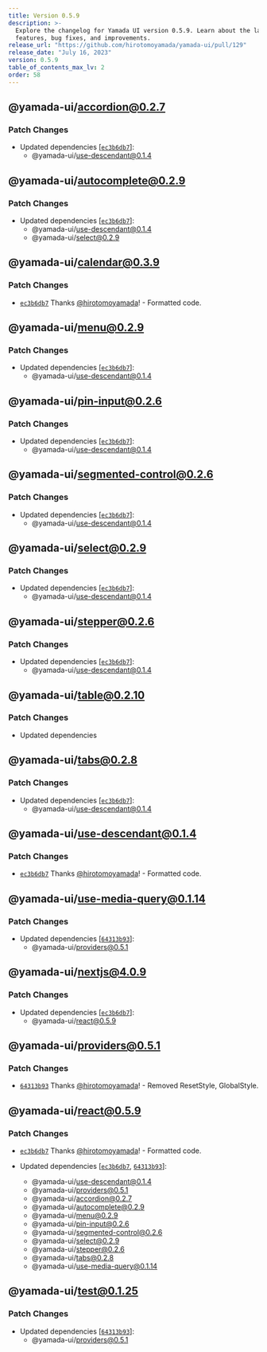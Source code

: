 ```yaml
---
title: Version 0.5.9
description: >-
  Explore the changelog for Yamada UI version 0.5.9. Learn about the latest
  features, bug fixes, and improvements.
release_url: "https://github.com/hirotomoyamada/yamada-ui/pull/129"
release_date: "July 16, 2023"
version: 0.5.9
table_of_contents_max_lv: 2
order: 58
---
```


## @yamada-ui/accordion@0.2.7

### Patch Changes

- Updated dependencies \[[`ec3b6db7`](https://github.com/hirotomoyamada/yamada-ui/commit/ec3b6db77d122978d98151ee2b9ba8be175d9d05)]:
  - @yamada-ui/use-descendant@0.1.4

## @yamada-ui/autocomplete@0.2.9

### Patch Changes

- Updated dependencies \[[`ec3b6db7`](https://github.com/hirotomoyamada/yamada-ui/commit/ec3b6db77d122978d98151ee2b9ba8be175d9d05)]:
  - @yamada-ui/use-descendant@0.1.4
  - @yamada-ui/select@0.2.9

## @yamada-ui/calendar@0.3.9

### Patch Changes

- [`ec3b6db7`](https://github.com/hirotomoyamada/yamada-ui/commit/ec3b6db77d122978d98151ee2b9ba8be175d9d05) Thanks [@hirotomoyamada](https://github.com/hirotomoyamada)! - Formatted code.

## @yamada-ui/menu@0.2.9

### Patch Changes

- Updated dependencies \[[`ec3b6db7`](https://github.com/hirotomoyamada/yamada-ui/commit/ec3b6db77d122978d98151ee2b9ba8be175d9d05)]:
  - @yamada-ui/use-descendant@0.1.4

## @yamada-ui/pin-input@0.2.6

### Patch Changes

- Updated dependencies \[[`ec3b6db7`](https://github.com/hirotomoyamada/yamada-ui/commit/ec3b6db77d122978d98151ee2b9ba8be175d9d05)]:
  - @yamada-ui/use-descendant@0.1.4

## @yamada-ui/segmented-control@0.2.6

### Patch Changes

- Updated dependencies \[[`ec3b6db7`](https://github.com/hirotomoyamada/yamada-ui/commit/ec3b6db77d122978d98151ee2b9ba8be175d9d05)]:
  - @yamada-ui/use-descendant@0.1.4

## @yamada-ui/select@0.2.9

### Patch Changes

- Updated dependencies \[[`ec3b6db7`](https://github.com/hirotomoyamada/yamada-ui/commit/ec3b6db77d122978d98151ee2b9ba8be175d9d05)]:
  - @yamada-ui/use-descendant@0.1.4

## @yamada-ui/stepper@0.2.6

### Patch Changes

- Updated dependencies \[[`ec3b6db7`](https://github.com/hirotomoyamada/yamada-ui/commit/ec3b6db77d122978d98151ee2b9ba8be175d9d05)]:
  - @yamada-ui/use-descendant@0.1.4

## @yamada-ui/table@0.2.10

### Patch Changes

- Updated dependencies

## @yamada-ui/tabs@0.2.8

### Patch Changes

- Updated dependencies \[[`ec3b6db7`](https://github.com/hirotomoyamada/yamada-ui/commit/ec3b6db77d122978d98151ee2b9ba8be175d9d05)]:
  - @yamada-ui/use-descendant@0.1.4

## @yamada-ui/use-descendant@0.1.4

### Patch Changes

- [`ec3b6db7`](https://github.com/hirotomoyamada/yamada-ui/commit/ec3b6db77d122978d98151ee2b9ba8be175d9d05) Thanks [@hirotomoyamada](https://github.com/hirotomoyamada)! - Formatted code.

## @yamada-ui/use-media-query@0.1.14

### Patch Changes

- Updated dependencies \[[`64313b93`](https://github.com/hirotomoyamada/yamada-ui/commit/64313b93a046733e8510e58c3ceed69affb00fd3)]:
  - @yamada-ui/providers@0.5.1

## @yamada-ui/nextjs@4.0.9

### Patch Changes

- Updated dependencies \[[`ec3b6db7`](https://github.com/hirotomoyamada/yamada-ui/commit/ec3b6db77d122978d98151ee2b9ba8be175d9d05)]:
  - @yamada-ui/react@0.5.9

## @yamada-ui/providers@0.5.1

### Patch Changes

- [`64313b93`](https://github.com/hirotomoyamada/yamada-ui/commit/64313b93a046733e8510e58c3ceed69affb00fd3) Thanks [@hirotomoyamada](https://github.com/hirotomoyamada)! - Removed ResetStyle, GlobalStyle.

## @yamada-ui/react@0.5.9

### Patch Changes

- [`ec3b6db7`](https://github.com/hirotomoyamada/yamada-ui/commit/ec3b6db77d122978d98151ee2b9ba8be175d9d05) Thanks [@hirotomoyamada](https://github.com/hirotomoyamada)! - Formatted code.

- Updated dependencies \[[`ec3b6db7`](https://github.com/hirotomoyamada/yamada-ui/commit/ec3b6db77d122978d98151ee2b9ba8be175d9d05), [`64313b93`](https://github.com/hirotomoyamada/yamada-ui/commit/64313b93a046733e8510e58c3ceed69affb00fd3)]:
  - @yamada-ui/use-descendant@0.1.4
  - @yamada-ui/providers@0.5.1
  - @yamada-ui/accordion@0.2.7
  - @yamada-ui/autocomplete@0.2.9
  - @yamada-ui/menu@0.2.9
  - @yamada-ui/pin-input@0.2.6
  - @yamada-ui/segmented-control@0.2.6
  - @yamada-ui/select@0.2.9
  - @yamada-ui/stepper@0.2.6
  - @yamada-ui/tabs@0.2.8
  - @yamada-ui/use-media-query@0.1.14

## @yamada-ui/test@0.1.25

### Patch Changes

- Updated dependencies \[[`64313b93`](https://github.com/hirotomoyamada/yamada-ui/commit/64313b93a046733e8510e58c3ceed69affb00fd3)]:
  - @yamada-ui/providers@0.5.1
